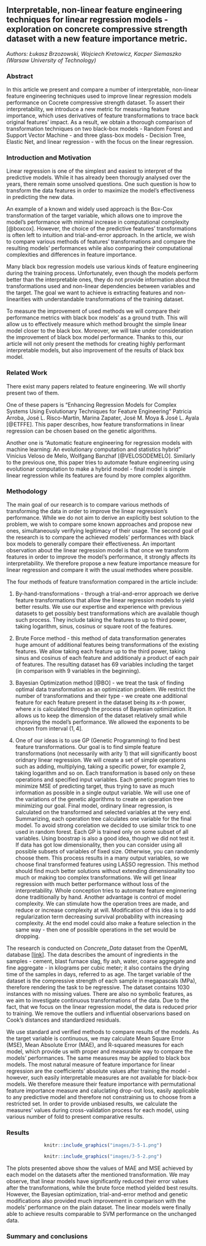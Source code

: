 ## Interpretable, non-linear feature engineering techniques for linear regression models - exploration on concrete compressive strength dataset with a new feature importance metric.

*Authors: Łukasz Brzozowski, Wojciech Kretowicz, Kacper Siemaszko (Warsaw University of Technology)*

### Abstract
In this article we present and compare a number of interpretable, non-linear feature engineering techniques used to improve linear regression models performance on Cocrete compressive strength dataset. To assert their interpretability, we introduce a new metric for measuring feature importance, which uses derivatives of feature transformations to trace back original features' impact. As a result, we obtain a thorough comparison of transformation techniques on two black-box models - Random Forest and Support Vector Machine -  and three glass-box models - Decision Tree, Elastic Net, and linear regression - with the focus on the linear regression.

### Introduction and Motivation

Linear regression is one of the simplest and easiest to interpret of the predictive models. While it has already been thorougly analysed over the years, there remain some unsolved questions. One such question is how to transform the data features in order to maximize the model's effectiveness in predicting the new data. 

An example of a known and widely used approach is the Box-Cox transformation of the target variable, which allows one to improve the model's performance with minimal increase in computational complexity [@boxcox]. However, the choice of the predictive features' transformations is often left to intuition and trial-and-error approach. In the article, we wish to compare various methods of features' transformations and compare the resulting models' performances while also comparing their computational complexities and differences in feature importance. 

Many black box regression models use various kinds of feature engineering during the training process. Unfortunately, even though the models perform better than the interpretable ones, they do not provide information about the transformations used and non-linear dependencies between variables and the target. The goal we want to achieve is extracting features and non-linearities with understandable transformations of the training dataset. 

To measure the improvement of used methods we will compare their performance metrics with black box models' as a ground truth. This will allow us to effectively measure which method brought the simple linear model closer to the black box. Moreover, we will take under consideration the improvement of black box model performance. Thanks to this, our article will not only present the methods for creating highly performant interpretable models, but also improvement of the results of black box model.

### Related Work
There exist many papers related to feature engineering. We will shortly present two of them.

One of these papers is "Enhancing Regression Models for Complex Systems Using Evolutionary Techniques for Feature Engineering" Patricia Arroba, José L. Risco-Martín, Marina Zapater, José M. Moya & José L. Ayala [@ETFFE]. This paper describes, how feature transformations in linear regression can be chosen based on the genetic algorithms.

Another one is "Automatic feature engineering for regression models with machine learning: An evolutionary computation and statistics hybrid" Vinícius Veloso de Melo, Wolfgang Banzhaf [@VELOSODEMELO]. Similarly to the previous one, this paper tries to automate feature engineering using evolutionar computation to make a hybrid model - final model is simple linear regression while its features are found by more complex algorithm.

### Methodology

The main goal of our research is to compare various methods of transforming the data in order to improve the linear regression's performance. While we do not aim to derive an explicitly best solution to the problem, we wish to compare some known approaches and propose new ones, simultaneously verifying legitimacy of their usage. The second goal of the research is to compare the achieved models' performances with black box models to generally compare their effectiveness. An important observation  about the linear regression model is that once we transform features in order to improve the model's performance, it strongly affects its interpretability. We therefore propose a new feature importance measure for linear regression and compare it with the usual methodes where possible.

The four methods of feature transformation compared in the article include:

1. By-hand-transformations - through a trial-and-error approach we derive feature transformations that allow the linear regression models to yield better results. We use our expertise and experience with previous datasets to get possibly best transformations which are available though such process. They include taking the features to up to third power, taking logarithm, sinus, cosinus or square root of the features.

2. Brute Force method - this method of data transformation generates huge amount of additional features being transformations of the existing features. We allow taking each feature up to the third power, taking sinus and cosinus of each feature and additionaly a product of each pair of features. The resulting dataset has $69$ variables including the target (in comparison with $9$ variables in the beginning).

3. Bayesian Optimization method [@BO] - we treat the task of finding optimal data transformation as an optimization problem. We restrict the number of transformations and their type - we create one additional feature for each feature present in the dataset being its $x$-th power, where $x$ is calculated through the process of Bayesian optimization. It allows us to keep the dimension of the dataset relatively small while improving the model's performance. We allowed the exponents to be chosen from interval $(1, 4]$.

4. One of our ideas is to use GP (Genetic Programming) to find best feature transformations. Our goal is to find simple feature transformations (not necessarily with arity 1) that will significantly boost oridnary linear regression. We will create a set of simple operations such as adding, multiplying, taking a specific power, for example 2, taking logarithm and so on. Each transformation is based only on these operations and specified input variables. Each genetic program tries to minimize MSE of predicting target, thus trying to save as much information as possible in a single output variable. We will use one of the variations of the genetic algorithms to create an operation tree minimizing our goal. Final model, ordinary linear regression, is calculated on the transformed and selected variables at the very end. Summarizing, each operation tree calculates one variable for the final model. To avoid strong corelation we decided to use similar trick to one used in random forest. Each GP is trained only on some subset of all variables. Using boostrap is also a good idea, though we did not test it. If data has got low dimensionality, then you can consider using all possible subsets of variables of fixed size. Otherwise, you can randomly choose them. This process results in a many output variables, so we choose final transformed features using LASSO regression. This method should find much better solutions without extending dimensionality too much or making too complex transformations. We will get linear regression with much better performance without loss of the interpretability. Whole conception tries to automate feature enginnering done traditionally by hand. Another advantage is control of model complexity. We can stimulate how the operation trees are made, and reduce or increase complexity at will. Modification of this idea is to add regularization term decreasing survival probability with increasing complexity. At the end model could also make a feature selection in the same way - then one of possible operations in the set would be dropping.

The research is conducted on *Concrete_Data* dataset from the OpenML database [[link](https://www.openml.org/d/4353)]. The data describes the amount of ingredients in the samples - cement, blast furnace slag, fly ash, water, coarse aggregate and fine aggregate - in kilograms per cubic meter; it also contains the drying time of the samples in days, referred to as age. The target variable of the dataset is the compressive strength of each sample in megapascals (MPa), therefore rendering the task to be regressive. The dataset contains 1030 instances with no missing values. There are also no symbolic features, as we aim to investigate continuous transformations of the data. Due to the fact, that we focus on the linear regression model, the data is reduced prior to training. We remove the outliers and influential observarions based on Cook's distances and standardized residuals.

We use standard and verified methods to compare results of the models. As the target variable is continuous, we may calculate Mean Square Error (MSE), Mean Absolute Error (MAE), and R-squared measures for each model, which provide us with proper and measurable way to compare the models' performances. The same measures may be applied to black box models. The most natural measure of feature importance for linear regression are the coefficients' absolute values after training the model - however, such easily interpretable measures are not available for black-box models. We therefore measure their feature importance  with permutational feature importance measure and caluclating drop-out loss, easily applicable to any predictive model and therefore not constraining us to choose from a restricted set. In order to provide unbiased results, we calculate the measures' values during cross-validation process for each model, using various number of fold to present comparative results. 

### Results

 <center>
 ```r
knitr::include_graphics("images/3-5-1.png")
```
 ```r
knitr::include_graphics("images/3-5-2.png")
```

</center>

The plots presented above show the values of MAE and MSE achieved by each model on the datasets after the mentioned transformation. We may observe, that linear models have significantly reduced their error values after the transformations, while the brute force method yielded best results. However, the Bayesian optimization, trial-and-error method and genetic modifications also provided much improvement in comparison with the models' performance on the plain dataset. The linear models were finally able to achieve results comparable to SVM performance on the unchanged data.

### Summary and conclusions 

